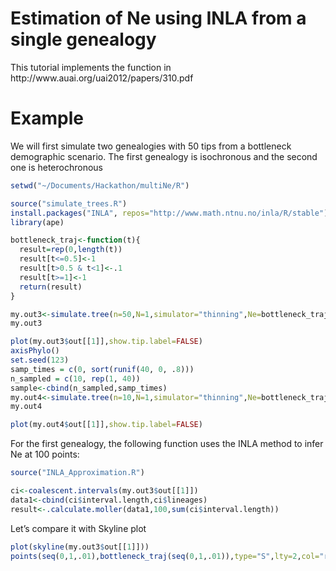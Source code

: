 Estimation of Ne using INLA from a single genealogy
========================================================

This tutorial implements the function in 
http://www.auai.org/uai2012/papers/310.pdf

Example
==================================
We will first simulate two genealogies with 50 tips from a bottleneck demographic scenario. The first genealogy is isochronous and the second one is heterochronous

```r
setwd("~/Documents/Hackathon/multiNe/R")
```


```r
source("simulate_trees.R")
install.packages("INLA", repos="http://www.math.ntnu.no/inla/R/stable")
library(ape)

bottleneck_traj<-function(t){
  result=rep(0,length(t))
  result[t<=0.5]<-1
  result[t>0.5 & t<1]<-.1
  result[t>=1]<-1
  return(result)
}

my.out3<-simulate.tree(n=50,N=1,simulator="thinning",Ne=bottleneck_traj,max=11)
my.out3

plot(my.out3$out[[1]],show.tip.label=FALSE)
axisPhylo()
set.seed(123)
samp_times = c(0, sort(runif(40, 0, .8)))
n_sampled = c(10, rep(1, 40))
sample<-cbind(n_sampled,samp_times)
my.out4<-simulate.tree(n=10,N=1,simulator="thinning",Ne=bottleneck_traj,max=11,sampling="hetero",sample=sample)
my.out4

plot(my.out4$out[[1]],show.tip.label=FALSE)

```
For the first genealogy, the following function uses the INLA method to infer Ne at 100 points:
```r

source("INLA_Approximation.R")

ci<-coalescent.intervals(my.out3$out[[1]])
data1<-cbind(ci$interval.length,ci$lineages)
result<-.calculate.moller(data1,100,sum(ci$interval.length))


```
Let's compare it with Skyline plot

```r
plot(skyline(my.out3$out[[1]]))
points(seq(0,1,.01),bottleneck_traj(seq(0,1,.01)),type="S",lty=2,col="red")


```

